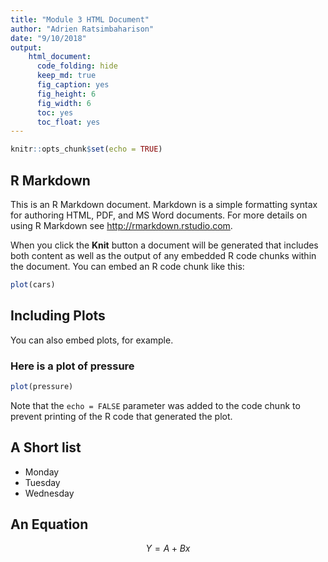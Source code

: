 ```yaml
---
title: "Module 3 HTML Document"
author: "Adrien Ratsimbaharison"
date: "9/10/2018"
output: 
    html_document: 
      code_folding: hide
      keep_md: true
      fig_caption: yes
      fig_height: 6
      fig_width: 6
      toc: yes
      toc_float: yes
---
```


```r
knitr::opts_chunk$set(echo = TRUE)
```

## R Markdown {#nextsteps .emphasized}

This is an R Markdown document. Markdown is a simple formatting syntax for authoring HTML, PDF, and MS Word documents. For more details on using R Markdown see <http://rmarkdown.rstudio.com>.

When you click the **Knit** button a document will be generated that includes both content as well as the output of any embedded R code chunks within the document. You can embed an R code chunk like this:

```r
plot(cars)
```

## Including Plots

You can also embed plots, for example.

### Here is a plot of pressure

```r
plot(pressure)
```

Note that the `echo = FALSE` parameter was added to the code chunk to prevent printing of the R code that generated the plot.

## A Short list

* Monday
* Tuesday
* Wednesday

## An Equation

$$ Y = A + Bx $$

